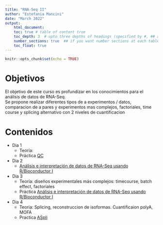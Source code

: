 ```yaml
---
title: "RNA-Seq II"
author: "Estefania Mancini"
date: "March 2022"
output:
    html_document:
    toc: true # table of content true
    toc_depth: 3  # upto three depths of headings (specified by #, ## and ###)
    number_sections: true  ## if you want number sections at each table header
    toc_float: true
---
```


```r
knitr::opts_chunk$set(echo = TRUE)
```

# Objetivos
El objetivo de este curso es profundizar en  los conocimientos  para el análisis de datos de RNA-Seq.  
Se propone realizar diferentes tipos de a experimentos / datos, comparacion de a pares y experimentos mas complejos, factoriales, time course y splicing alternativo con 2 niveles de cuantificacion

# Contenidos

* Dia 1 
    * Teoría:
    * Práctica [QC](pca1.html)

* Dia 2 
    * [Análisis e interpretación de datos de RNA-Seq usando R/Bioconductor I](pca2.html) 

* Dia 3
    * Teoría: diseños experimentales más complejos: timecourse, batch effect, factoriales
    * Práctica [Análisis e interpretación de datos de RNA-Seq usando R/Bioconductor I](pca3.html)
    

* Dia 4 
    * Teoria: Splicing, reconstruccion de isoformas. Cuantificaion polyA, MOFA
    * Practica [ASpli](dia4.html)
